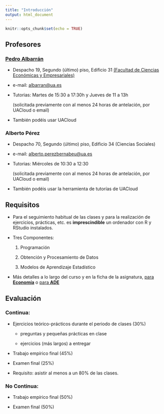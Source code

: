 ```yaml
---
title: "Introducción"
output: html_document
---
```


```r
knitr::opts_chunk$set(echo = TRUE)
```

## Profesores

### [Pedro Albarrán](https://sites.google.com/site/pedroalbarran)

* Despacho 19, Segundo (último) piso, Edificio 31
[(Facultad de Ciencias Económicas y Empresariales)](https://www.google.es/maps/@38.3835237,-0.5130815,17z)

* e-mail: [albarran@ua.es](mailto:albarran@ua.es)


* Tutorias: Martes de 15:30 a 17:30h y Jueves de 11 a 13h

    (solicitada previamente con al menos 24 horas de antelación, por UACloud o email)

* También podéis usar UACloud


### Alberto Pérez 

* Despacho 70, Segundo (último) piso, Edificio 34 (Ciencias Sociales)


* e-mail: [alberto.perezbernabeu@ua.es](mailto:alberto.perezbernabeu@ua.es)


* Tutorias: Miércoles de 10:30 a 12:30

    (solicitada previamente con al menos 24 horas de antelación, por UACloud o email)

* También podéis usar la herramienta de tutorías de UACloud



## Requisitos

-   Para el seguimiento habitual de las clases y para la realización de ejercicios, prácticas, etc. es **imprescindible** un ordenador con R y RStudio instalados.


- Tres Componentes: 

    1. Programación
    
    2. Obtención y Procesamiento de Datos
    
    3. Modelos de Aprendizaje Estadístico

-   Más detalles a lo largo del curso y en la ficha de la asignatura, [para **Economía** ](https://cvnet.cpd.ua.es/Guia-Docente/GuiaDocente/Index?wcodasi=35047&scaca=2020-21) o [para **ADE**](https://cvnet.cpd.ua.es/Guia-Docente/GuiaDocente/Index?wcodasi=22036&scaca=2020-21)


## Evaluación 

### Continua:

* Ejercicios teórico-prácticos durante el periodo de clases (30%)

    - preguntas y pequeñas prácticas en clase
    
    - ejercicios (más largos) a entregar

* Trabajo empírico final (45%)

* Examen final (25%)

* Requisito: asistir al menos a un 80% de las clases.


### No Continua:

* Trabajo empírico final (50%)

* Examen final (50%)

